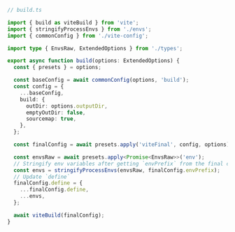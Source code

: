 ```ts
// build.ts

import { build as viteBuild } from 'vite';
import { stringifyProcessEnvs } from './envs';
import { commonConfig } from './vite-config';

import type { EnvsRaw, ExtendedOptions } from './types';

export async function build(options: ExtendedOptions) {
  const { presets } = options;

  const baseConfig = await commonConfig(options, 'build');
  const config = {
    ...baseConfig,
    build: {
      outDir: options.outputDir,
      emptyOutDir: false,
      sourcemap: true,
    },
  };

  const finalConfig = await presets.apply('viteFinal', config, options);

  const envsRaw = await presets.apply<Promise<EnvsRaw>>('env');
  // Stringify env variables after getting `envPrefix` from the final config
  const envs = stringifyProcessEnvs(envsRaw, finalConfig.envPrefix);
  // Update `define`
  finalConfig.define = {
    ...finalConfig.define,
    ...envs,
  };

  await viteBuild(finalConfig);
}
```